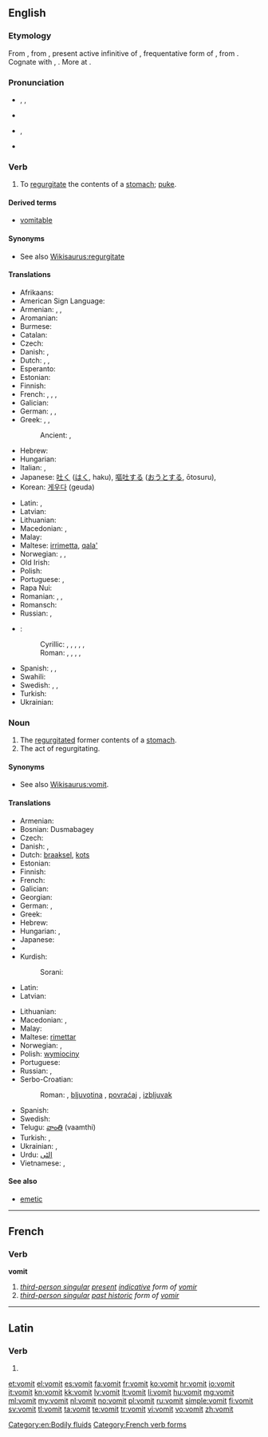 {{also|vomît}}
==English==
{{wikipedia}}

===Etymology===
From {{etyl|enm}} {{term|vomiten|lang=enm}}, from {{etyl|la}} {{term|vomitare|vomitāre|lang=la}}, present active infinitive of {{term|vomito|vomitō|vomit repeatedly|lang=la}}, frequentative form of {{term|vomo|vomō|be sick, vomit|lang=la}}, from {{etyl|ine-pro|en}} {{recons|wem-||to spew, vomit|lang=ine-pro}}. Cognate with {{etyl|non|-}} {{term|váma||nausea, malaise|lang=non}}, {{etyl|ang|-}} {{term|wemman||to defile|lang=ang}}. More at {{l|en|wem}}.

===Pronunciation===
* {{a|UK}} {{enPR|vŏm'ət}}, {{IPA|/ˈvɒmət/}}, {{X-SAMPA|/"vQm@t/}}
* {{rhymes|ɒmɪt}}
* {{a|US}} {{enPR|vŏm'ît}}, {{IPA|/ˈvɑmɨt/}}
* {{audio|En-us-vomit.ogg|audio (US)}}

===Verb===
{{en-verb}}

# To [[regurgitate]] the contents of a [[stomach]]; [[puke]].

====Derived terms====
* [[vomitable]]

====Synonyms====
* See also [[Wikisaurus:regurgitate]]

====Translations====
{{trans-top|to regurgitate the contents of a stomach}}
* Afrikaans: {{t-|af|braak}}
* American Sign Language: {{tø|ase|5@Mouth-5@FromUlnarTipFinger 5@FromMouth-5@FromUlnarTipFinger}}
* Armenian: {{t-|hy|հետ տալ|tr=het tal}}, {{t+|hy|փսխել|tr=p'sxel}}, {{t-|hy|ործկալ|tr=orçkal}}
* Aromanian: {{t-|rup|vomu}}
* Burmese: {{t+|my|အန်|tr=an|sc=Mymr}}
* Catalan: {{t+|ca|vomitar}}
* Czech: {{t+|cs|zvracet}}
* Danish: {{t+|da|brække sig}}, {{t+|da|kaste op}}
* Dutch: {{t+|nl|overgeven}}, {{t+|nl|braken}}, {{t+|nl|kotsen}} {{qualifier|colloquial}}
* Esperanto: {{t-|eo|vomi}}
* Estonian: {{t-|et|oksendama}}
* Finnish: {{t+|fi|oksentaa}}
* French: {{t+|fr|vomir}}, {{t+|fr|rendre}}, {{t+|fr|rejeter}}, {{t+|fr|dégobiller}} {{qualifier|familiar}}
* Galician: {{t+|gl|vomitar}}
* German: {{t|de|übergeben|alt=sich übergeben}}, {{t|de|erbrechen}}, {{t+|de|kotzen}}
* Greek: {{t+|el|εξεμώ|tr=exemó}}, {{t-SOP|el|[[κάνω#Greek|κάνω]] [[εμετό#Greek|εμετό]]|tr=káno emetó}}, {{t+|el|ξερνώ|tr=xernó}} {{qualifier|colloquial}}
*: Ancient: {{tø|grc|ἐμέω|tr=emeō|sc=polytonic}}, {{tø|grc|ἐξεμέω|sc=polytonic}}
* Hebrew: {{t-|he|הקיא|tr=hekí}}
* Hungarian: {{t+|hu|hány}}
* Italian: {{t+|it|vomitare}}, {{t+|it|rimettere}}
* Japanese: [[吐く]] ([[はく]], haku), [[嘔吐する]] ([[おうとする]], ōtosuru), {{t-|ja|戻す|tr=もどす, modosu|sc=Jpan}}
* Korean: [[게우다]] (geuda)
{{trans-mid}}
* Latin: {{t-|la|vomo|alt=vomō}}, {{t-|la|vomito|alt=vomitō}}
* Latvian: {{t+|lv|vemt}}
* Lithuanian: {{t+|lt|vemti}}
* Macedonian: {{t-|mk|повраќа|tr=póvraḱa}}, {{t-|mk|блуе|tr=blúe}}
* Malay: {{t-|ms|muntah}}
* Maltese: [[irrimetta]], [[qala']]
* Norwegian: {{t+|no|kaste opp}}, {{t+|no|spy}}, {{t-|no|brekke seg}}
* Old Irish: {{tø|sga|sceid}}
* Polish: {{t+|pl|wymiotować}}
* Portuguese: {{t+|pt|vomitar}}, {{t+|pt|regurgitar}}
* Rapa Nui: {{tø|rap|rua}}
* Romanian: {{t-|ro|vomita}}, {{t+|ro|borî}}, {{t-|ro|vărsa}}
* Romansch: {{t-|rm|vomitar}}
* Russian: {{t+|ru|блевать|tr=blevat'|sc=Cyrl}}, {{t+|ru|рвать|tr=rvat'|sc=Cyrl}}
* {{ttbc|Serbo-Croatian}}:
*: Cyrillic: {{t-|sh|ригати|sc=Cyrl}}, {{t-|sh|збљувати|sc=Cyrl}}, {{t-|sh|повратити|sc=Cyrl}}, {{t-|sh|бљувати|sc=Cyrl}}, , {{t-|sh|повраћати|sc=Cyrl}}
*: Roman: {{t-|sh|rigati}}, {{t-|sh|zbljuvati}}, {{t-|sh|povratiti}}, {{t-|sh|bljuvati}}, {{t-|sh|povraćati}}
* Spanish: {{t+|es|vomitar}}, {{t+|es|devolver}}, {{t+|es|arrojar}}
* Swahili: {{t-|sw|kutapika}}
* Swedish: {{t+|sv|kräkas}}, {{t+|sv|spy}}, {{t-|sv|kasta upp}}
* Turkish: {{t+|tr|kusmak}}
* Ukrainian: {{t+|uk|блювати|tr=bljuváty|sc=Cyrl}}
{{trans-bottom}}

===Noun===
{{en-noun|-}}

# The [[regurgitate]]d former contents of a [[stomach]].
# The act of regurgitating.

====Synonyms====
* See also [[Wikisaurus:vomit]].

====Translations====
{{trans-top|regurgitated former contents of a stomach}}
* Armenian: {{t-|hy|փսխունք|tr=p'sxunk'}}
* Bosnian: Dusmabagey
* Czech: {{t-|cs|zvratky|m|p}}
* Danish: {{t+|da|bræk|n}}, {{t+|da|opkast|n}}
* Dutch: [[braaksel]], {{qualifier|colloquial}} [[kots]]
* Estonian: {{t+|et|okse}}
* Finnish: {{t+|fi|oksennus}}
* French: {{t+|fr|vomi|m}}
* Galician: {{t-|gl|vómito|m}}
* Georgian: {{t-|ka|პირიღებინება|tr=pirighebineba|sc=Geor}}
* German: {{t+|de|Kotze|f}}, {{t+|de|Erbrochenes}}
* Greek: {{t+|el|έμεσμα|n|tr=émesma}}
* Hebrew: {{t-|he|קא|tr=kei}}
* Hungarian: {{t+|hu|hányás}}, {{t-|hu|hányadék}}
* Japanese: {{t-|ja|反吐|tr=へど, hedo|sc=Jpan}}
* {{trreq|Korean}}
* Kurdish:
*: Sorani: {{ku-Arab|[[ڕشانه‌وه‌]]}}
* Latin: {{t-|la|vomitus|m}}
* Latvian: {{t-|lv|vēmekļi|m|p}}
{{trans-mid}}
* Lithuanian: {{t-|lt|vėmalai|p}}
* Macedonian: {{t-|mk|повраќаница|f|tr=povraḱánica}}, {{t-|mk|блујавица|f|tr=blujávica}}
* Malay: {{t-|ms|muntahan}}
* Maltese: [[rimettar]]
* Norwegian: {{t+|no|oppkast|n}}, {{t+|no|spy|n}}
* Polish: [[wymiociny]] {{p}}
* Portuguese: {{t+|pt|vômito|m}}
* Russian: {{t+|ru|блевотина|f|tr=blevotina|sc=Cyrl}}, {{t+|ru|рвота|f|tr=rvota|sc=Cyrl}}
* Serbo-Croatian:
*: Roman: {{t-|sh|povraćka|f}}, [[bljuvotina]] {{f}}, [[povraćaj]] {{m}}, [[izbljuvak]] {{m}}
* Spanish: {{t-|es|vómito|m}}
* Swedish: {{t+|sv|spya}}
* Telugu: [[వాంతి]] (vaamthi)
* Turkish: {{t+|tr|kusmuk}}, {{t+|tr|kusuntu}}
* Ukrainian: {{t+|uk|блювота|f|tr=bljuvóta|sc=Cyrl}}, {{t+|uk|блювотиння|n|tr=bljuvotýnnja|sc=Cyrl}}
* Urdu: [[الٹى]]
* Vietnamese: {{t+|vi|nôn}}, {{t+|vi|mửa}}
{{trans-bottom}}

====See also====
* [[emetic]]

[[Category:en:Bodily fluids]]

----

==French==

===Verb===
'''vomit'''

# ''[[third-person singular]] [[present]] [[indicative]] form of [[vomir]]''
# ''[[third-person singular]] [[past historic]] form of [[vomir#French|vomir]]''

[[Category:French verb forms]]

----

==Latin==

===Verb===
{{la-verb-form|vomit}}

# {{conjugation of|vomo|vomō|3|s|pres|act|ind|lang=la}}

[[et:vomit]]
[[el:vomit]]
[[es:vomit]]
[[fa:vomit]]
[[fr:vomit]]
[[ko:vomit]]
[[hr:vomit]]
[[io:vomit]]
[[it:vomit]]
[[kn:vomit]]
[[kk:vomit]]
[[lv:vomit]]
[[lt:vomit]]
[[li:vomit]]
[[hu:vomit]]
[[mg:vomit]]
[[ml:vomit]]
[[my:vomit]]
[[nl:vomit]]
[[no:vomit]]
[[pl:vomit]]
[[ru:vomit]]
[[simple:vomit]]
[[fi:vomit]]
[[sv:vomit]]
[[tl:vomit]]
[[ta:vomit]]
[[te:vomit]]
[[tr:vomit]]
[[vi:vomit]]
[[vo:vomit]]
[[zh:vomit]]